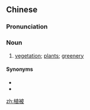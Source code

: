 ==Chinese==
{{zh-forms}}

===Pronunciation===
{{zh-pron
|m=zhíbèi
|cat=n
}}

===Noun===
{{zh-noun}}

# [[vegetation]]; [[plant]]s; [[greenery]]

====Synonyms====
* {{zh-l|草木}}
* {{zh-l|綠色植物}}

[[zh:植被]]